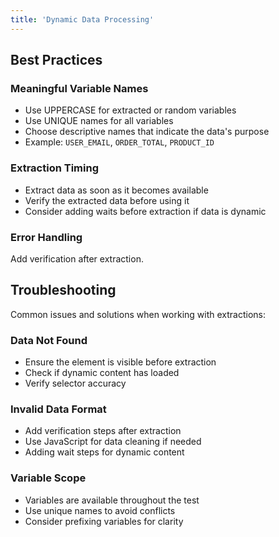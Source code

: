 ```yaml
---
title: 'Dynamic Data Processing'
---
```


## Best Practices

### Meaningful Variable Names

- Use UPPERCASE for extracted or random variables
- Use UNIQUE names for all variables
- Choose descriptive names that indicate the data's purpose
- Example: `USER_EMAIL`, `ORDER_TOTAL`, `PRODUCT_ID`

### Extraction Timing

- Extract data as soon as it becomes available
- Verify the extracted data before using it
- Consider adding waits before extraction if data is dynamic

### Error Handling

Add verification after extraction.

## Troubleshooting

Common issues and solutions when working with extractions:

### Data Not Found

- Ensure the element is visible before extraction
- Check if dynamic content has loaded
- Verify selector accuracy

### Invalid Data Format

- Add verification steps after extraction
- Use JavaScript for data cleaning if needed
- Adding wait steps for dynamic content

### Variable Scope

- Variables are available throughout the test
- Use unique names to avoid conflicts
- Consider prefixing variables for clarity
